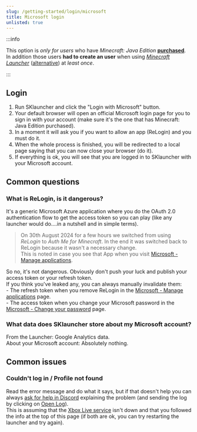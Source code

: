 ```yaml
---
slug: /getting-started/login/microsoft
title: Microsoft login
unlisted: true
---
```


:::info

This option is *only for users* who have *Minecraft: Java Edition* **[purchased](/faq/launcher-related#where-can-i-buy-the-game)**.\
In addition those users **had to create an user** when using *[Minecraft Launcher](https://www.minecraft.net/en-us/download)* ([alternative](https://www.minecraft.net/en-us/download/alternative)) at *least once*.

:::

## Login
1. Run SKlauncher and click the "Login with Microsoft" button.
2. Your default browser will open an official Microsoft login page for you to sign in with your account (make sure it's the one that has Minecraft: Java Edition purchased).
3. In a moment it will ask you if you want to allow an app (ReLogin) and you must do it.
4. When the whole process is finished, you will be redirected to a local page saying that you can now close your browser (do it).
5. If everything is ok, you will see that you are logged in to SKlauncher with your Microsoft account.

## Common questions

### What is ReLogin, is it dangerous?
It's a generic Microsoft Azure application where you do the OAuth 2.0 authentication flow to get the access token so you can play (like any launcher would do....in a nutshell and in simple terms).

> On 30th August 2024 for a few hours we switched from using *ReLogin* to *Auth Me for Minecraft*. In the end it was switched back to ReLogin because it wasn't a necessary change.\
> This is noted in case you see that App when you visit [Microsoft - Manage applications](https://account.live.com/consent/Manage).

So no, it's not dangerous. Obviously don't push your luck and publish your access token or your refresh token.\
If you think you've leaked any, you can always manually invalidate them:\
\- The refresh token when you remove ReLogin in the [Microsoft - Manage applications](https://account.live.com/consent/Manage) page.\
\- The access token when you change your Microsoft password in the [Microsoft - Change your password](https://account.live.com/password/Change) page.

### What data does SKlauncher store about my Microsoft account?
From the Launcher: Google Analytics data.\
About your Microsoft account: Absolutely nothing.

## Common issues

### Couldn't log in / Profile not found
Read the error message and do what it says, but if that doesn't help you can always [ask for help in Discord](https://skmedix.pl/discord) explaining the problem (and sending the log by clicking on <u>Open Log</u>).\
This is assuming that the [Xbox Live service](https://support.xbox.com/en-US/xbox-live-status) isn't down and that you followed the info at the top of this page (if both are ok, you can try restarting the launcher and try again).
